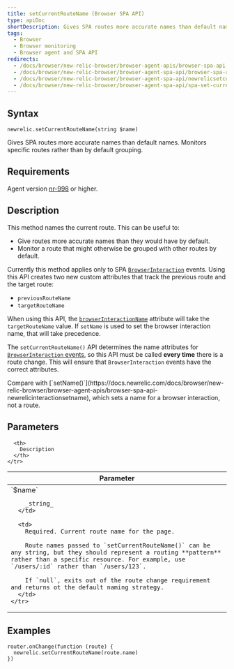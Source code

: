 ```yaml
---
title: setCurrentRouteName (Browser SPA API)
type: apiDoc
shortDescription: Gives SPA routes more accurate names than default names. Monitors specific routes rather than by default grouping.
tags:
  - Browser
  - Browser monitoring
  - Browser agent and SPA API
redirects:
  - /docs/browser/new-relic-browser/browser-agent-apis/browser-spa-api-newrelicsetcurrentroutename
  - /docs/browser/new-relic-browser/browser-agent-spa-api/browser-spa-api-newrelicsetcurrentroutename
  - /docs/browser/new-relic-browser/browser-agent-spa-api/newrelicsetcurrentroutename-browser-spa-agent-api
  - /docs/browser/new-relic-browser/browser-agent-spa-api/spa-set-current-route-name
---
```


## Syntax

```
newrelic.setCurrentRouteName(string $name)
```

Gives SPA routes more accurate names than default names. Monitors specific routes rather than by default grouping.

## Requirements

Agent version [nr-998](https://docs.newrelic.com/docs/release-notes/new-relic-browser-release-notes/browser-agent-release-notes) or higher.

## Description

This method names the current route. This can be useful to:

* Give routes more accurate names than they would have by default.
* Monitor a route that might otherwise be grouped with other routes by default.

Currently this method applies only to SPA [`BrowserInteraction`](/docs/insights/explore-data/attributes/browser-default-attributes-insights#browserinteraction-attributes) events. Using this API creates two new custom attributes that track the previous route and the target route:

* `previousRouteName`
* `targetRouteName`

When using this API, the [`browserInteractionName`](/docs/insights/explore-data/attributes/browser-default-attributes-insights#interaction-name) attribute will take the `targetRouteName` value. If `setName` is used to set the browser interaction name, that will take precedence.

The `setCurrentRouteName()` API determines the name attributes for [`BrowserInteraction` events](/docs/insights/explore-data/attributes/browser-default-attributes-insights#browserinteraction-attributes), so this API must be called **every time** there is a route change. This will ensure that `BrowserInteraction` events have the correct attributes.

<Callout variant="tip">
  Compare with [`setName()`](https://docs.newrelic.com/docs/browser/new-relic-browser/browser-agent-apis/browser-spa-api-newrelicinteractionsetname), which sets a name for a browser interaction, not a route.
</Callout>

## Parameters

<table>
  <thead>
    <tr>
      <th width="25%">
        Parameter
      </th>

      <th>
        Description
      </th>
    </tr>
  </thead>

  <tbody>
    <tr>
      <td>
        `$name`

        _string_
      </td>

      <td>
        Required. Current route name for the page.

        Route names passed to `setCurrentRouteName()` can be any string, but they should represent a routing **pattern** rather than a specific resource. For example, use `/users/:id` rather than `/users/123`.

        If `null`, exits out of the route change requirement and returns ot the default naming strategy.
      </td>
    </tr>
  </tbody>
</table>

## Examples

```
router.onChange(function (route) {
  newrelic.setCurrentRouteName(route.name)
})
```
